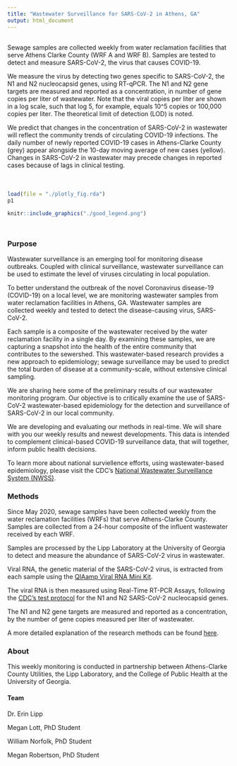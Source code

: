 ```yaml
---
title: "Wastewater Surveillance for SARS-CoV-2 in Athens, GA"
output: html_document
---
```


<div style="margin-bottom:25px;">
</div>

## {.tabset}

Sewage samples are collected weekly from water reclamation facilities that serve Athens Clarke County (WRF A and WRF B). Samples are tested to detect and measure SARS-CoV-2, the virus that causes COVID-19. 

We measure the virus by detecting two genes specific to SARS-CoV-2, the N1 and N2 nucleocapsid genes, using RT-qPCR. The N1 and N2 gene targets are measured and reported as a concentration, in number of gene copies per liter of wastewater. Note that the viral copies per liter are shown in a log scale, such that log 5, for example, equals 10^5 copies or 100,000 copies per liter. The theoretical limit of detection (LOD) is noted.

We predict that changes in the concentration of SARS-CoV-2 in wastewater will reflect the community trends of circulating COVID-19 infections. The daily number of newly reported COVID-19 cases in Athens-Clarke County (grey) appear alongside the 10-day moving average of new cases (yellow). Changes in SARS-CoV-2 in wastewater may precede changes in reported cases because of lags in clinical testing.


<div style="margin-bottom:50px;">
</div>

```r
load(file = "./plotly_fig.rda")
p1
```

```r
knitr::include_graphics("./good_legend.png")
```

<div style="margin-bottom:50px;">
</div>

### Purpose

Wastewater surveillance is an emerging tool for monitoring disease outbreaks. Coupled with clinical surveillance, wastewater surveillance can be used to estimate the level of viruses circulating in local population. 

To better understand the outbreak of the novel Coronavirus disease-19 (COVID-19) on a local level, we are monitoring wastewater samples from water reclamation facilities in Athens, GA. Wastewater samples are collected weekly and tested to detect the disease-causing virus, SARS-CoV-2. 

Each sample is a composite of the wastewater received by the water reclamation facility in a single day. By examining these samples, we are capturing a snapshot into the health of the entire community that contributes to the sewershed. This wastewater-based research provides a new approach to epidemiology; sewage surveillance may be used to predict the total burden of disease at a community-scale, without extensive clinical sampling.

We are sharing here some of the preliminary results of our wastewater monitoring program. Our objective is to critically examine the use of SARS-CoV-2 wastewater-based epidemiology for the detection and surveillance of SARS-CoV-2 in our local community. 

We are developing and evaluating our methods in real-time. We will share with you our weekly results and newest developments. This data is intended to complement clinical-based COVID-19 surveillance data, that will together, inform public health decisions.

To learn more about national surviellence efforts, using wastewater-based epidemiology, please visit the CDC's [National Wastewater Surveillance System (NWSS)](https://www.cdc.gov/coronavirus/2019-ncov/cases-updates/wastewater-surveillance.html). 


### Methods

Since May 2020, sewage samples have been collected weekly from the water reclamation facilities (WRFs) that serve Athens-Clarke County. Samples are collected from a 24-hour composite of the influent wastewater received by each WRF. 

Samples are processed by the Lipp Laboratory at the University of Georgia to detect and measure the abundance of SARS-CoV-2 virus in wastewater. 

Viral RNA, the genetic material of the SARS-CoV-2 virus, is extracted from each sample using the [QIAamp Viral RNA Mini Kit](https://www.qiagen.com/us/products/diagnostics-and-clinical-research/sample-processing/qiaamp-viral-rna-mini-kit/#orderinginformation). 

The viral RNA is then measured using Real-Time RT-PCR Assays, following the [CDC’s test protocol](https://www.cdc.gov/sars/guidance/f-lab/assays.html) for the N1 and N2 SARS-CoV-2 nucleocapsid genes. 

The N1 and N2 gene targets are measured and reported as a concentration, by the number of gene copies measured per liter of wastewater.

A more detailed explanation of the research methods can be found [here](https://docs.google.com/document/d/1vvRGrvR5iF3P6d40tKPjUpOZBBKGz_OZAr9Z5xJiCKw/edit?usp=sharing).


### About

This weekly monitoring is conducted in partnership between Athens-Clarke County Utilities, the Lipp Laboratory, and the College of Public Health at the University of Georgia.

#### Team 

Dr. Erin Lipp

Megan Lott, PhD Student

William Norfolk, PhD Student 

Megan Robertson, PhD Student 
